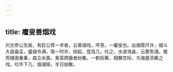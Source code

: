 ```yaml
---
---
---
```

title: 癯叟善烟戏
---



刘文恭公生辰，有巨公荐一术者，云善烟戏，呼至，一癯叟也。出烟管尺许，烟斗大逾盎盂，盛烟令满，吸一时许，徐起，登高几，吐之，水波浩淼，云雾弥漫。俄而楼阁重重，森立水面，乘鸾跨鹿者纷集，一鹤衔筹，翔舞空际，为海屋添筹之戏。吐毕下几，烟凝结，半日始散。